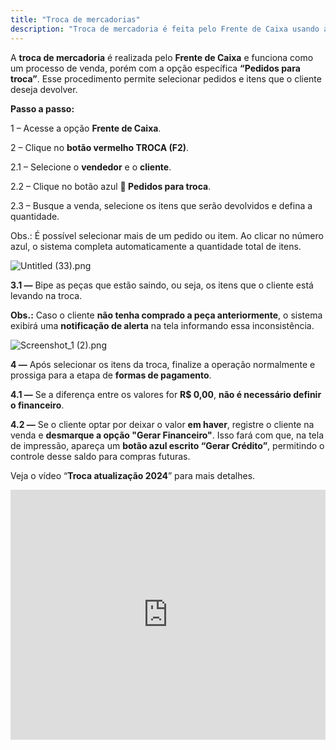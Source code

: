 ```yaml
---
title: "Troca de mercadorias"
description: "Troca de mercadoria é feita pelo Frente de Caixa usando a opção “Pedidos para troca”."
---
```


A **troca de mercadoria** é realizada pelo **Frente de Caixa** e funciona como um processo de venda, porém com a opção específica **“Pedidos para troca”**. Esse procedimento permite selecionar pedidos e itens que o cliente deseja devolver.

**Passo a passo:**

1 – Acesse a opção **Frente de Caixa**.

2 – Clique no **botão vermelho TROCA (F2)**.

2.1 – Selecione o **vendedor** e o **cliente**.

2.2 – Clique no botão azul **🔁 Pedidos para troca**.

2.3 – Busque a venda, selecione os itens que serão devolvidos e defina a quantidade.

Obs.: É possível selecionar mais de um pedido ou item. Ao clicar no número azul, o sistema completa automaticamente a quantidade total de itens.

![Untitled (33).png](/images/Untitled\(33\).png)

**3.1 —** Bipe as peças que estão saindo, ou seja, os itens que o cliente está levando na troca.

**Obs.:** Caso o cliente **não tenha comprado a peça anteriormente**, o sistema exibirá uma **notificação de alerta** na tela informando essa inconsistência.

![Screenshot_1 (2).png](/images/Screenshot_1\(2\).png)

**4 —** Após selecionar os itens da troca, finalize a operação normalmente e prossiga para a etapa de **formas de pagamento**.

**4.1 —** Se a diferença entre os valores for **R\$ 0,00**, **não é necessário definir o financeiro**.

**4.2 —** Se o cliente optar por deixar o valor **em haver**, registre o cliente na venda e **desmarque a opção "Gerar Financeiro"**. Isso fará com que, na tela de impressão, apareça um **botão azul escrito “Gerar Crédito”**, permitindo o controle desse saldo para compras futuras.

Veja o vídeo “**Troca atualização 2024**” para mais detalhes.

<iframe width="100%" height="400" src="https://www.youtube.com/embed/pkA-zo5q-Uc?si=lvE86sQk3kBFoQnr" title="YouTube video player" frameborder="0" allow="accelerometer; autoplay; clipboard-write; encrypted-media; gyroscope; picture-in-picture; web-share" referrerpolicy="strict-origin-when-cross-origin" allowfullscreen />

## **Troca Versão 2023**

**1 —** Acesse a opção **Frente de Caixa**.

**2 —** Clique no **botão vermelho escrito TROCA (F2)**.

**2.1 —** Selecione o **cliente** e o **vendedor**.

**2.2 —** Clique no botão **verde** escrito **“Iniciar a Venda”**.

**3 —** Clique no botão **verde** escrito **“Vendendo”**. Ele mudará automaticamente para a cor **vermelha**, com o texto **“Devolvendo”**, como mostra a imagem (img04) abaixo.

![Retângulo Arredondado 12 (1).png](/images/RetânguloArredondado12\(1\).png)

**3.1 —** Bipe as peças que estão sendo **devolvidas**, ou seja, os itens que o cliente está retornando para a loja.

**Obs.:** Caso o cliente **não tenha comprado a peça anteriormente**, o sistema exibirá uma **notificação de alerta** na tela, indicando a inconsistência.

![Screenshot_1 (3).png](/images/Screenshot_1\(3\).png)

**4 —** Após bipar os itens devolvidos, clique novamente no botão para que ele volte à cor **verde**, com o texto **“Vendendo”**.

**4.1 —** Em seguida, bipe as peças que estão sendo **vendidas**, ou seja, os novos itens que o cliente levará na troca.

**5 —** Agora é só finalizar a operação e continuar na tela de **formas de pagamento**.

**5.1 —** Se a diferença for de **R\$ 0,00**, **não é necessário definir o financeiro**, pois não haverá valores pendentes.

**Versão 2023.**

<iframe width="100%" height="400" src="https://www.youtube.com/embed/AJ-7U5SCvvo?si=QL7Kc77wDYe9YACb" title="YouTube video player" frameborder="0" allow="accelerometer; autoplay; clipboard-write; encrypted-media; gyroscope; picture-in-picture; web-share" referrerpolicy="strict-origin-when-cross-origin" allowfullscreen />